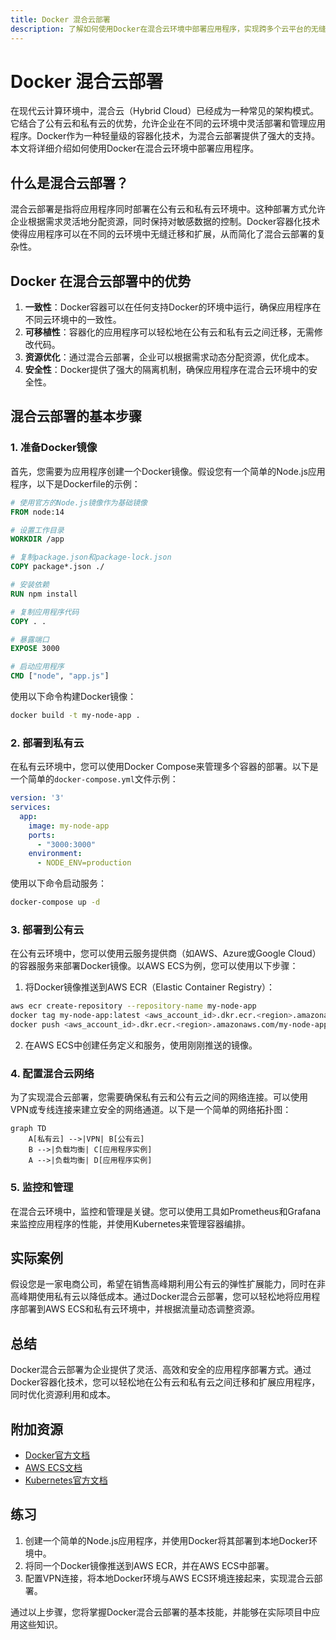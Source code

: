 ```yaml
---
title: Docker 混合云部署
description: 了解如何使用Docker在混合云环境中部署应用程序，实现跨多个云平台的无缝集成和扩展。
---
```


# Docker 混合云部署

在现代云计算环境中，混合云（Hybrid Cloud）已经成为一种常见的架构模式。它结合了公有云和私有云的优势，允许企业在不同的云环境中灵活部署和管理应用程序。Docker作为一种轻量级的容器化技术，为混合云部署提供了强大的支持。本文将详细介绍如何使用Docker在混合云环境中部署应用程序。

## 什么是混合云部署？

混合云部署是指将应用程序同时部署在公有云和私有云环境中。这种部署方式允许企业根据需求灵活地分配资源，同时保持对敏感数据的控制。Docker容器化技术使得应用程序可以在不同的云环境中无缝迁移和扩展，从而简化了混合云部署的复杂性。

## Docker 在混合云部署中的优势

1. **一致性**：Docker容器可以在任何支持Docker的环境中运行，确保应用程序在不同云环境中的一致性。
2. **可移植性**：容器化的应用程序可以轻松地在公有云和私有云之间迁移，无需修改代码。
3. **资源优化**：通过混合云部署，企业可以根据需求动态分配资源，优化成本。
4. **安全性**：Docker提供了强大的隔离机制，确保应用程序在混合云环境中的安全性。

## 混合云部署的基本步骤

### 1. 准备Docker镜像

首先，您需要为应用程序创建一个Docker镜像。假设您有一个简单的Node.js应用程序，以下是Dockerfile的示例：

```dockerfile
# 使用官方的Node.js镜像作为基础镜像
FROM node:14

# 设置工作目录
WORKDIR /app

# 复制package.json和package-lock.json
COPY package*.json ./

# 安装依赖
RUN npm install

# 复制应用程序代码
COPY . .

# 暴露端口
EXPOSE 3000

# 启动应用程序
CMD ["node", "app.js"]
```

使用以下命令构建Docker镜像：

```bash
docker build -t my-node-app .
```

### 2. 部署到私有云

在私有云环境中，您可以使用Docker Compose来管理多个容器的部署。以下是一个简单的`docker-compose.yml`文件示例：

```yaml
version: '3'
services:
  app:
    image: my-node-app
    ports:
      - "3000:3000"
    environment:
      - NODE_ENV=production
```

使用以下命令启动服务：

```bash
docker-compose up -d
```

### 3. 部署到公有云

在公有云环境中，您可以使用云服务提供商（如AWS、Azure或Google Cloud）的容器服务来部署Docker镜像。以AWS ECS为例，您可以使用以下步骤：

1. 将Docker镜像推送到AWS ECR（Elastic Container Registry）：

```bash
aws ecr create-repository --repository-name my-node-app
docker tag my-node-app:latest <aws_account_id>.dkr.ecr.<region>.amazonaws.com/my-node-app:latest
docker push <aws_account_id>.dkr.ecr.<region>.amazonaws.com/my-node-app:latest
```

2. 在AWS ECS中创建任务定义和服务，使用刚刚推送的镜像。

### 4. 配置混合云网络

为了实现混合云部署，您需要确保私有云和公有云之间的网络连接。可以使用VPN或专线连接来建立安全的网络通道。以下是一个简单的网络拓扑图：

```mermaid
graph TD
    A[私有云] -->|VPN| B[公有云]
    B -->|负载均衡| C[应用程序实例]
    A -->|负载均衡| D[应用程序实例]
```

### 5. 监控和管理

在混合云环境中，监控和管理是关键。您可以使用工具如Prometheus和Grafana来监控应用程序的性能，并使用Kubernetes来管理容器编排。

## 实际案例

假设您是一家电商公司，希望在销售高峰期利用公有云的弹性扩展能力，同时在非高峰期使用私有云以降低成本。通过Docker混合云部署，您可以轻松地将应用程序部署到AWS ECS和私有云环境中，并根据流量动态调整资源。

## 总结

Docker混合云部署为企业提供了灵活、高效和安全的应用程序部署方式。通过Docker容器化技术，您可以轻松地在公有云和私有云之间迁移和扩展应用程序，同时优化资源利用和成本。

## 附加资源

- [Docker官方文档](https://docs.docker.com/)
- [AWS ECS文档](https://aws.amazon.com/ecs/)
- [Kubernetes官方文档](https://kubernetes.io/docs/home/)

## 练习

1. 创建一个简单的Node.js应用程序，并使用Docker将其部署到本地Docker环境中。
2. 将同一个Docker镜像推送到AWS ECR，并在AWS ECS中部署。
3. 配置VPN连接，将本地Docker环境与AWS ECS环境连接起来，实现混合云部署。

通过以上步骤，您将掌握Docker混合云部署的基本技能，并能够在实际项目中应用这些知识。